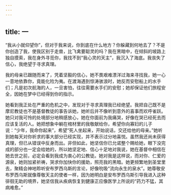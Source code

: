 ```yaml
---
---
---
```

title: 一
---

“我从小就仰望你”，但对于我来说，你到底在什么地方？你躲藏到何地去了？不是你创造了我，使我区别于走兽，比飞禽要聪灵的吗？我在黑暗中，在倾斜的坡路上独自摸索，我在身外寻觅你，我找不到“我心灵的天主”，我沉入了海底。我丧失了信心，我绝望于寻求真理。

我的母亲已跟随而来了，凭着坚毅的信心，她不畏艰难漂洋过海来寻找我，她一心一意地依靠你，竟能化险为夷。在渡海遇到惊涛骇浪时，她反而安慰船上的水手们；凡是初次航海的人，一旦害怕，往往需要水手们的安慰；她却保证他们旅程安全，因她在梦中已经得到你的指示。

她看到我正处在严重的危机之中，发现对于寻求真理我已经绝望。我把自己既不是摩尼教徒也不是基督教徒的事告诉她，她听后并不像听到意外的喜事而欢呼雀跃。她只对我可怜的处境部分地稍感放心，她在你面前为我痛哭，好像在哭已经死去而应该复活的人。她把想象中躺在棺材里的我敬献给你，希望你向寡妇的儿子说：“少年，我命你起来”，希望“死人坐起来，开始说话，交还给他的母亲。”她听到她每天对你祈求的事大部分已经实现，并不表示过分地喜悦。虽然我还尚未获得真理，但已从错误中反身而出。非但如此，她坚信你已允诺整个赐给她，眼下没完成的部分也一定会给她的，所以她坚定地、信心十足地对我说，她在基督中相信在她去世之前，必定会看到我成为衷心的公教徒。她对我是这样说，而对你、仁爱的源泉，她则加紧祈祷，哭求你加快你的援助，照亮我的黑暗。她更频繁地到圣堂里去，聚精会神地聆听安布罗西乌斯的言论，好像吮吸“流向永生的泉水”。她尊敬安布罗西乌斯就像尊敬天主的使者一样，因为她明白是安布罗西乌斯引导我进入这种徘徊无助的境界，她坚信我从疾病恢复到健康正应像医学上所说的“药力不猛，其病难愈。”